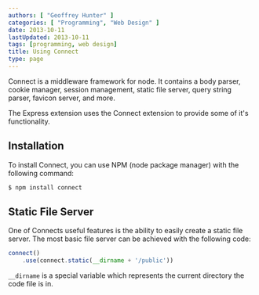 ```yaml
---
authors: [ "Geoffrey Hunter" ]
categories: [ "Programming", "Web Design" ]
date: 2013-10-11
lastUpdated: 2013-10-11
tags: [programming, web design]
title: Using Connect
type: page
---
```


Connect is a middleware framework for node. It contains a body parser, cookie manager, session management, static file server, query string parser, favicon server, and more.

The Express extension uses the Connect extension to provide some of it's functionality.

## Installation

To install Connect, you can use NPM (node package manager) with the following command:

```sh    
$ npm install connect
```

## Static File Server

One of Connects useful features is the ability to easily create a static file server. The most basic file server can be achieved with the following code:

```js    
connect()
    .use(connect.static(__dirname + '/public'))
```

`__dirname` is a special variable which represents the current directory the code file is in.
